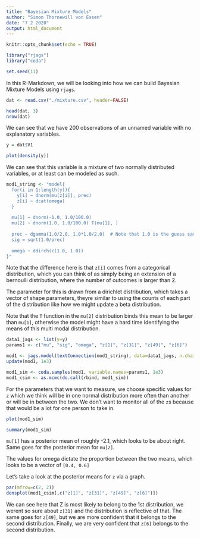 ---
title: "Bayesian Mixture Models"
author: "Simon Thornewill von Essen"
date: "7 2 2020"
output: html_document
---

```{r setup, include=FALSE}
knitr::opts_chunk$set(echo = TRUE)

library("rjags")
library("coda")

set.seed(11)
```

In this R-Markdown, we will be looking into how we can build Bayesian Mixture Models using `rjags`.

```{r}
dat <- read.csv("./mixture.csv", header=FALSE)

head(dat, 3)
nrow(dat)
```

We can see that we have 200 observations of an unnamed variable with no explanatory variables.

```{r}
y = dat$V1

plot(density(y))
```

We can see that this variable is a mixture of two normally distributed variables, or at least can be modeled as such.

```{r}
mod1_string <- "model{
  for(i in 1:length(y)){
    y[i] ~ dnorm(mu[z[i]], prec)
    z[i] ~ dcat(omega)
  }
  
  mu[1] ~ dnorm(-1.0, 1.0/100.0)
  mu[2] ~ dnorm(1.0, 1.0/100.0) T(mu[1], )
  
  prec ~ dgamma(1.0/2.0, 1.0*1.0/2.0)  # Note that 1.0 is the guess sample size and 1.0 guess for the value
  sig = sqrt(1.0/prec)
  
  omega ~ ddirch(c(1.0, 1.0))
}"

```

Note that the difference here is that `z[i]` comes from a categorical distribution, which you can think of as simply being an extension of a bernoulli distribution, where the number of outcomes is larger than 2. 

The parameter for this is drawn from a dirichlet distribution, which takes a vector of shape parameters, theyre similar to using the counts of each part of the distribution like how we might update a beta distribution.

Note that the `T` function in the `mu[2]` distribution binds this mean to be larger than `mu[1]`, otherwise the model might have a hard time identifying the means of this multi modal distribution.

```{r}
data1_jags <- list(y=y)
params1 <- c("mu", "sig", "omega", "z[1]", "z[31]", "z[49]", "z[6]")

mod1 <- jags.model(textConnection(mod1_string), data=data1_jags, n.chains=3)
update(mod1, 1e3)

mod1_sim <- coda.samples(mod1, variable.names=params1, 1e3)
mod1_csim <- as.mcmc(do.call(rbind, mod1_sim))

```

For the parameters that we want to measure, we choose specific values for `z` which we think will be in one normal distribution more often than another or will be in between the two. We don't want to monitor all of the `z`s because that would be a lot for one person to take in.

```{r}
plot(mod1_sim)
```

```{r}
summary(mod1_sim)
```

`mu[1]` has a posterior mean of roughly -2.1, which looks to be about right. Same goes for the posterior mean for `mu[2]`.

The values for omega dictate the proportion between the two means, which looks to be a vector of `[0.4, 0.6]`

Let's take a look at the posterior means for `z` via a graph.

```{r}
par(mfrow=c(2, 2))
densplot(mod1_csim[,c("z[1]", "z[31]", "z[49]", "z[6]")])
```

We can see here that Z is most likely to belong to the 1st distribution, we werent so sure about `z[31]` and the distribution is reflective of that. The same goes for `z[49]`, but we are more confident that it belongs to the second distribution. Finally, we are very confident that `z[6]` belongs to the second distribution.
